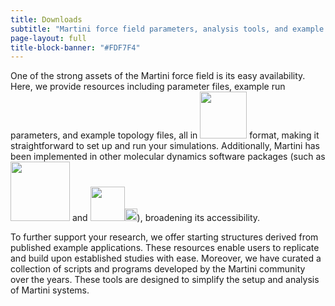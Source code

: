 ```yaml
---
title: Downloads
subtitle: "Martini force field parameters, analysis tools, and example files to run simulations"
page-layout: full
title-block-banner: "#FDF7F4"
---
```


One of the strong assets of the Martini force field is its easy availability. Here, we provide resources including parameter files, example run parameters, and example topology files, all in
[<img src="images/gromacs.png" width="75" height=auto />](http://www.gromacs.org/) format, making it straightforward to set up and run your simulations. Additionally, Martini has been implemented in other molecular dynamics software packages (such as [<img src="images/namd.jpeg" width="95" height=auto/>](http://www.ks.uiuc.edu/Research/namd/2.8/ug/node26.html) and [<img src="images/openmm.png" width="55" height=auto/><img src="images/openmm.jpeg" width="20" height=auto/>](https://github.com/maccallumlab/martini_openmm)), broadening its accessibility.

To further support your research, we offer starting structures derived from published example applications. These resources enable users to replicate and build upon established studies with ease. Moreover, we have curated a collection of scripts and programs developed by the Martini community over the years. These tools are designed to simplify the setup and analysis of Martini systems.

